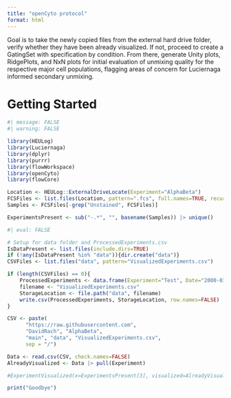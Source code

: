 ```yaml
---
title: "openCyto protocol"
format: html
---
```


Goal is to take the newly copied files from the external hard drive folder, verify whether they have been already visualized. If not, proceed to create a GatingSet with specification by condition. From there, generate Unity plots, RidgePlots, and NxN plots for initial evaluation of unmixing quality for the respective major cell populations, flagging areas of concern for Luciernaga informed secondary unmixing. 

# Getting Started
```r
#| message: FALSE
#| warning: FALSE

library(HEULog)
library(Luciernaga)
library(dplyr)
library(purrr)
library(flowWorkspace)
library(openCyto)
library(flowCore)
```

```r
Location <- HEULog::ExternalDriveLocate(Experiment="AlphaBeta")
FCSFiles <- list.files(Location, pattern=".fcs", full.names=TRUE, recursive=FALSE)
Samples <- FCSFiles[-grep("Unstained", FCSFiles)]
```

```r
ExperimentsPresent <- sub("-.*", "", basename(Samples)) |> unique()
```

```r
#| eval: FALSE

# Setup for data folder and ProcessedExperiments.csv
IsDataPresent <- list.files(include.dirs=TRUE)
if (!any(IsDataPresent %in% "data")){dir.create("data")}
CSVFiles <- list.files("data", pattern="VisualizedExperiments.csv")

if (length(CSVFiles) == 0){
    ProcessedExperiments <- data.frame(Experiment="Test", Date="2000-01-01")
    filename <- "VisualizedExperiments.csv"
    StorageLocation <- file.path("data", filename)
    write.csv(ProcessedExperiments, StorageLocation, row.names=FALSE)
}
```

```r
CSV <- paste(                                                
      "https://raw.githubusercontent.com",                  
      "DavidRach", "AlphaBeta",                   
      "main", "data", "VisualizedExperiments.csv",                              
      sep = "/") 

Data <- read.csv(CSV, check.names=FALSE)
AlreadyVisualized <- Data |> pull(Experiment)

#ExperimentVisualized(x=ExperimentsPresent[3], visualized=AlreadyVisualized,files=Samples, conditions=c("Ctrl"), template="GatesUnmixed.csv")
```

```r
print("Goodbye")
```
